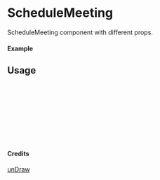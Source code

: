 
<Meta of={ScheduleMeeting} title="unDraw/ScheduleMeeting" />

# ScheduleMeeting

ScheduleMeeting component with different props.

#### Example

<Canvas of={ScheduleMeeting.Primary} />

## Usage

```ts
import { ScheduleMeeting } from "yadl-ui";

const Example = () => {
  return (
      <ScheduleMeeting />
  );
};

export default Example;
```

#### Credits
[unDraw](https://undraw.co/illustrations)
